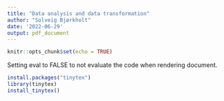 ```yaml
---
title: "Data analysis and data transformation"
author: "Solveig Bjørkholt"
date: '2022-06-29'
output: pdf_document
---
```


```r
knitr::opts_chunk$set(echo = TRUE)
```

Setting eval to FALSE to not evaluate the code when rendering document. 

```r
install.packages("tinytex")
library(tinytex)
install_tinytex()
```


